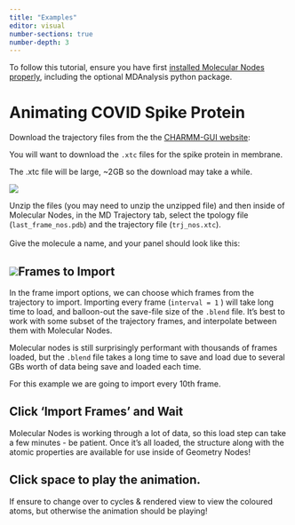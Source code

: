 ```yaml
---
title: "Examples"
editor: visual
number-sections: true
number-depth: 3
---
```


To follow this tutorial, ensure you have first [installed Molecular Nodes properly](installation.qmd), including the optional MDAnalysis python package.

# Animating COVID Spike Protein

Download the trajectory files from the the [CHARMM-GUI website](https://charmm-gui.org/?doc=archive&lib=covid19):

You will want to download the `.xtc` files for the spike protein in membrane.

::: callout-caution
The .xtc file will be large, \~2GB so the download may take a while.
:::

![](images/paste-5562A342.png)

Unzip the files (you may need to unzip the unzipped file) and then inside of Molecular Nodes, in the MD Trajectory tab, select the tpology file (`last_frame_nos.pdb`) and the trajectory file (`trj_nos.xtc`).\
\
Give the molecule a name, and your panel should look like this:

## ![](images/paste-E4006B81.png)Frames to Import

In the frame import options, we can choose which frames from the trajectory to import.
Importing every frame (`interval = 1` ) will take long time to load, and balloon-out the save-file size of the `.blend` file.
It's best to work with some subset of the trajectory frames, and interpolate between them with Molecular Nodes.\

::: callout-note
Molecular nodes is still surprisingly performant with thousands of frames loaded, but the `.blend` file takes a long time to save and load due to several GBs worth of data being save and loaded each time.
:::

For this example we are going to import every 10th frame.

## Click 'Import Frames' and Wait

Molecular Nodes is working through a lot of data, so this load step can take a few minutes - be patient.
Once it's all loaded, the structure along with the atomic properties are available for use inside of Geometry Nodes!

## Click space to play the animation.

If ensure to change over to cycles & rendered view to view the coloured atoms, but otherwise the animation should be playing!
